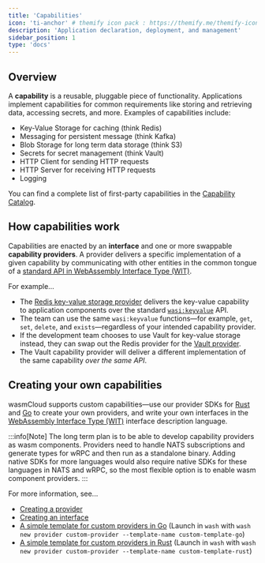 ```yaml
---
title: 'Capabilities'
icon: 'ti-anchor' # themify icon pack : https://themify.me/themify-icons
description: 'Application declaration, deployment, and management'
sidebar_position: 1
type: 'docs'
---
```


## Overview

A **capability** is a reusable, pluggable piece of functionality. Applications implement capabilities for common requirements like storing and retrieving data, accessing secrets, and more. Examples of capabilities include:

* Key-Value Storage for caching (think Redis)
* Messaging for persistent message (think Kafka)
* Blob Storage for long term data storage (think S3)
* Secrets for secret management (think Vault)
* HTTP Client for sending HTTP requests
* HTTP Server for receiving HTTP requests
* Logging

You can find a complete list of first-party capabilities in the [Capability Catalog](/docs/capabilities/index.mdx).

## How capabilities work

Capabilities are enacted by an **interface** and one or more swappable **capability providers**. A provider delivers a specific implementation of a given capability by communicating with other entities in the common tongue of a [standard API in WebAssembly Interface Type (WIT)](/docs/concepts/interfaces#webassembly-interface-type-wit). 

For example...

* The [Redis key-value storage provider](https://github.com/wasmCloud/wasmCloud/pkgs/container/keyvalue-redis) delivers the key-value capability to application components over the standard [`wasi:keyvalue`](https://github.com/WebAssembly/wasi-keyvalue/) API. 
* The team can use the same `wasi:keyvalue` functions&mdash;for example, `get`, `set`, `delete`, and `exists`&mdash;regardless of your intended capability provider.
* If the development team chooses to use Vault for key-value storage instead, they can swap out the Redis provider for the [Vault provider](https://github.com/wasmCloud/wasmCloud/pkgs/container/keyvalue-vault). 
* The Vault capability provider will deliver a different implementation of the same capability *over the same API*.  

## Creating your own capabilities

wasmCloud supports custom capabilities&mdash;use our provider SDKs for [Rust](https://crates.io/crates/wasmcloud-provider-sdk) and [Go](https://github.com/wasmCloud/provider-sdk-go) to create your own providers, and write your own interfaces in the [WebAssembly Interface Type (WIT)](/docs/concepts/interfaces) interface description language. 

:::info[Note]
The long term plan is to be able to develop capability providers as wasm components. Providers need to handle NATS subscriptions and generate types for wRPC and then run as a standalone binary. Adding native SDKs for more languages would also require native SDKs for these languages in NATS and wRPC, so the most flexible option is to enable wasm component providers.
:::

For more information, see...

* [Creating a provider](/docs/developer/providers/)
* [Creating an interface](/docs/developer/interfaces/creating-an-interface)
* [A simple template for custom providers in Go](https://github.com/wasmCloud/wasmCloud/tree/main/examples/golang/providers/custom-template) (Launch in `wash` with `wash new provider custom-provider --template-name custom-template-go`)
* [A simple template for custom providers in Rust](https://github.com/wasmCloud/wasmCloud/tree/main/examples/rust/providers/custom-template) (Launch in `wash` with `wash new provider custom-provider --template-name custom-template-rust`)
